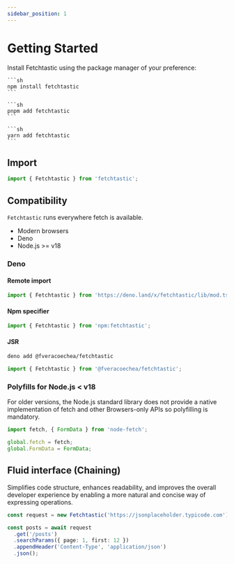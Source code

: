 ```yaml
---
sidebar_position: 1
---
```



# Getting Started

Install Fetchtastic using the package manager of your preference:

<Tabs groupId="package-manager">

  <TabItem value="npm" label="npm">

    ```sh
    npm install fetchtastic
    ```

  </TabItem>

   <TabItem value="pnpm" label="pnpm">

    ```sh
    pnpm add fetchtastic
    ```

  </TabItem>

  <TabItem value="yarn" label="yarn">

    ```sh
    yarn add fetchtastic
    ```

  </TabItem>
</Tabs>

## Import

```typescript
import { Fetchtastic } from 'fetchtastic';
```

## Compatibility

`Fetchtastic` runs everywhere fetch is available.

- Modern browsers
- Deno
- Node.js >= v18

### Deno

#### Remote import

```typescript
import { Fetchtastic } from 'https://deno.land/x/fetchtastic/lib/mod.ts';
```

#### Npm specifier

```typescript
import { Fetchtastic } from 'npm:fetchtastic';
```

#### JSR

```sh
deno add @fveracoechea/fetchtastic
```

```typescript
import { Fetchtastic } from '@fveracoechea/fetchtastic';
```

### Polyfills for Node.js < v18

For older versions, the Node.js standard library does not provide a native
implementation of fetch and other Browsers-only APIs so polyfilling is
mandatory.

```typescript
import fetch, { FormData } from 'node-fetch';

global.fetch = fetch;
global.FormData = FormData;
```

## Fluid interface (Chaining)

Simplifies code structure, enhances readability, and improves the overall
developer experience by enabling a more natural and concise way of expressing
operations.

```typescript
const request = new Fetchtastic('https://jsonplaceholder.typicode.com');

const posts = await request
  .get('/posts')
  .searchParams({ page: 1, first: 12 })
  .appendHeader('Content-Type', 'application/json')
  .json();
```
